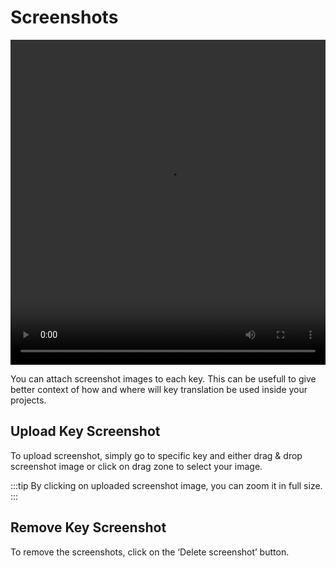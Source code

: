 # Screenshots

<video width="100%" height="520" controls>
  <source
    src="/features/screenshots/docs_screenshots.mov"
    type="video/mp4"
  />
</video>

You can attach screenshot images to each key. This can be usefull to give better context of how and where will key translation be used inside your projects.

## Upload Key Screenshot

To upload screenshot, simply go to specific key and either drag & drop screenshot image or click on drag zone to select your image.

:::tip
By clicking on uploaded screenshot image, you can zoom it in full size.
:::

## Remove Key Screenshot

To remove the screenshots, click on the ‘Delete screenshot’ button.
